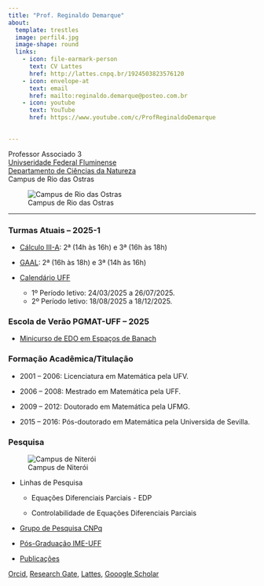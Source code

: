 ```yaml
---
title: "Prof. Reginaldo Demarque"
about:
  template: trestles
  image: perfil4.jpg
  image-shape: round
  links:
    - icon: file-earmark-person
      text: CV Lattes
      href: http://lattes.cnpq.br/1924503823576120
    - icon: envelope-at
      text: email
      href: mailto:reginaldo.demarque@posteo.com.br
    - icon: youtube
      text: YouTube
      href: https://www.youtube.com/c/ProfReginaldoDemarque

    
---
```


Professor Associado 3\
[Univseridade Federal Fluminense](http://www.uff.br) \
[Departamento de Ciências da Natureza](http://depcienciasdanatureza.uff.br/departamento/)\
Campus de Rio das Ostras



![Campus de Rio das Ostras](uff-ihs.jpg)

---

### Turmas Atuais -- 2025-1

- [Cálculo III-A](calculoIII/2025-1/c3-A-2025-1.qmd): 2ª (14h às 16h) e 3ª (16h às 18h) 

- [GAAL](gaal/gaal-2025-1/gaal-2025-1.qmd): 2ª (16h às 18h) e 3ª (14h às 16h)

- [Calendário UFF](https://www.uff.br/wp-content/uploads/2025/01/01-25_Resolucao-CEPEx-4184A_Calendarios-2025-2.pdf)
    - 1º Período letivo: 24/03/2025 a 26/07/2025.
    - 2º Período letivo: 18/08/2025 a 18/12/2025.

### Escola de Verão PGMAT-UFF -- 2025

- [Minicurso de EDO em Espaços de Banach](semigrupos/verao-2025/minicurso-2025-verao.qmd)

### Formação Acadêmica/Titulação

-   2001 -- 2006: Licenciatura em Matemática pela UFV.

-   2006 -- 2008: Mestrado em Matemática pela UFF.

-   2009 -- 2012: Doutorado em Matemática pela UFMG.

-   2015 -- 2016: Pós-doutorado em Matemática pela Universida de Sevilla.

### Pesquisa

![Campus de Niterói](pgmat-uff.jpg)

- Linhas de Pesquisa
  -   Equações Diferenciais Parciais - EDP

  -   Controlabilidade de Equações Diferenciais Parciais

- [Grupo de Pesquisa CNPq](http://dgp.cnpq.br/dgp/espelhogrupo/8734602523044835)

- [Pós-Graduação IME-UFF](https://pgmat-uff.com.br/)

- [Publicações](pesquisa.qmd)

[Orcid](https://orcid.org/0000-0001-6891-7665), [Research Gate](https://www.researchgate.net/profile/Reginaldo_Demarque), [Lattes](http://lattes.cnpq.br/1924503823576120), [Gooogle Scholar](https://scholar.google.com.br/citations?user=taNb4t4AAAAJ&hl=pt-BR&oi=ao)

<link rel="me" href="https://ursal.zone/@reginaldodr"> </link>
